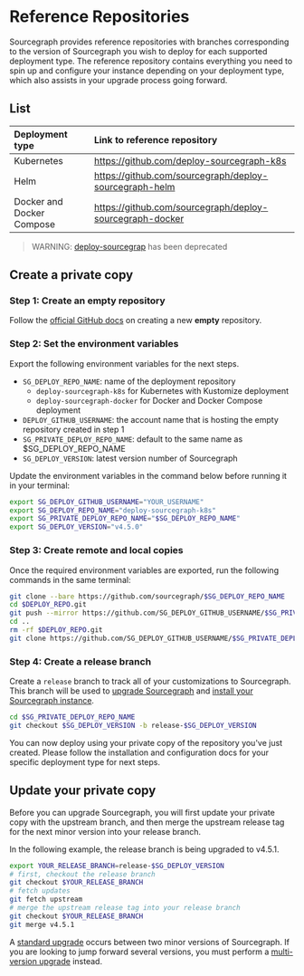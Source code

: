 # Reference Repositories

Sourcegraph provides reference repositories with branches corresponding to the version of Sourcegraph you wish to deploy for each supported deployment type. The reference repository contains everything you need to spin up and configure your instance depending on your deployment type, which also assists in your upgrade process going forward.

## List

| **Deployment type**       | **Link to reference repository**                         |
|:--------------------------|:---------------------------------------------------------|
| Kubernetes                | https://github.com/deploy-sourcegraph-k8s                |
| Helm                      | https://github.com/sourcegraph/deploy-sourcegraph-helm   |
| Docker and Docker Compose | https://github.com/sourcegraph/deploy-sourcegraph-docker |

> WARNING: [deploy-sourcegrap](https://github.com/deploy-sourcegrap) has been deprecated

## Create a private copy

### Step 1: Create an empty repository

Follow the [official GitHub docs](https://docs.github.com/en/repositories/creating-and-managing-repositories/creating-a-new-repository) on creating a new **empty** repository.

### Step 2: Set the environment variables

Export the following environment variables for the next steps.

- `SG_DEPLOY_REPO_NAME`: name of the deployment repository
  - `deploy-sourcegraph-k8s` for Kubernetes with Kustomize deployment
  - `deploy-sourcegraph-docker` for Docker and Docker Compose deployment
- `DEPLOY_GITHUB_USERNAME`: the account name that is hosting the empty repository created in step 1
- `SG_PRIVATE_DEPLOY_REPO_NAME`: default to the same name as $SG_DEPLOY_REPO_NAME
- `SG_DEPLOY_VERSION`: latest version number of Sourcegraph

Update the environment variables in the command below before running it in your terminal:

```bash
export SG_DEPLOY_GITHUB_USERNAME="YOUR_USERNAME"
export SG_DEPLOY_REPO_NAME="deploy-sourcegraph-k8s"
export SG_PRIVATE_DEPLOY_REPO_NAME="$SG_DEPLOY_REPO_NAME"
export SG_DEPLOY_VERSION="v4.5.0"
```

### Step 3: Create remote and local copies

Once the required environment variables are exported, run the following commands in the same terminal:

```bash
git clone --bare https://github.com/sourcegraph/$SG_DEPLOY_REPO_NAME
cd $DEPLOY_REPO.git
git push --mirror https://github.com/SG_DEPLOY_GITHUB_USERNAME/$SG_PRIVATE_DEPLOY_REPO_NAME.git
cd ..
rm -rf $DEPLOY_REPO.git
git clone https://github.com/SG_DEPLOY_GITHUB_USERNAME/$SG_PRIVATE_DEPLOY_REPO_NAME.git
```

### Step 4: Create a release branch

Create a `release` branch to track all of your customizations to Sourcegraph. This branch will be used to [upgrade Sourcegraph](/admin/updates) and [install your Sourcegraph instance](/admin/deploy/#installation).

```bash
cd $SG_PRIVATE_DEPLOY_REPO_NAME
git checkout $SG_DEPLOY_VERSION -b release-$SG_DEPLOY_VERSION
```

You can now deploy using your private copy of the repository you've just created. Please follow the installation and configuration docs for your specific deployment type for next steps.

## Update your private copy

Before you can upgrade Sourcegraph, you will first update your private copy with the upstream branch, and then merge the upstream release tag for the next minor version into your release branch.

In the following example, the release branch is being upgraded to v4.5.1.

```bash
export YOUR_RELEASE_BRANCH=release-$SG_DEPLOY_VERSION
# first, checkout the release branch
git checkout $YOUR_RELEASE_BRANCH
# fetch updates
git fetch upstream
# merge the upstream release tag into your release branch
git checkout $YOUR_RELEASE_BRANCH
git merge v4.5.1
```

A [standard upgrade](/admin/updates#standard-upgrades) occurs between two minor versions of Sourcegraph. If you are looking to jump forward several versions, you must perform a [multi-version upgrade](/admin/updates#multi-version-upgrades) instead.
